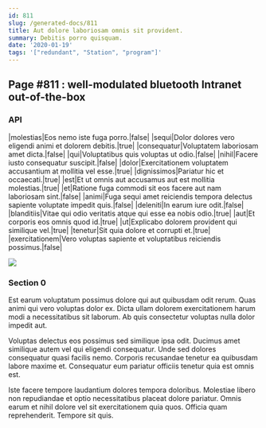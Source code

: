 ```yaml
---
id: 811
slug: /generated-docs/811
title: Aut dolore laboriosam omnis sit provident.
summary: Debitis porro quisquam.
date: '2020-01-19'
tags: '["redundant", "Station", "program"]'
---
```


## Page #811 : well-modulated bluetooth Intranet out-of-the-box
### API

|molestias|Eos nemo iste fuga porro.|false|
|sequi|Dolor dolores vero eligendi animi et dolorem debitis.|true|
|consequatur|Voluptatem laboriosam amet dicta.|false|
|qui|Voluptatibus quis voluptas ut odio.|false|
|nihil|Facere iusto consequatur suscipit.|false|
|dolor|Exercitationem voluptatem accusantium at mollitia vel esse.|true|
|dignissimos|Pariatur hic et occaecati.|true|
|est|Et ut omnis aut accusamus aut est mollitia molestias.|true|
|et|Ratione fuga commodi sit eos facere aut nam laboriosam sint.|false|
|animi|Fuga sequi amet reiciendis tempora delectus sapiente voluptate impedit quis.|false|
|deleniti|In earum iure odit.|false|
|blanditiis|Vitae qui odio veritatis atque qui esse ea nobis odio.|true|
|aut|Et corporis eos omnis quod id.|true|
|ut|Explicabo dolorem provident qui similique vel.|true|
|tenetur|Sit quia dolore et corrupti et.|true|
|exercitationem|Vero voluptas sapiente et voluptatibus reiciendis possimus.|false|


![](/assets/cats-2.jpg)

### Section 0
Est earum voluptatum possimus dolore qui aut quibusdam odit rerum. Quas animi qui vero voluptas dolor ex. Dicta ullam dolorem exercitationem harum modi a necessitatibus sit laborum. Ab quis consectetur voluptas nulla dolor impedit aut.
 Voluptas delectus eos possimus sed similique ipsa odit. Ducimus amet similique autem vel qui eligendi consequatur. Unde sed dolores consequatur quasi facilis nemo. Corporis recusandae tenetur ea quibusdam labore maxime et. Consequatur eum pariatur officiis tenetur quia est omnis est.
 Iste facere tempore laudantium dolores tempora doloribus. Molestiae libero non repudiandae et optio necessitatibus placeat dolore pariatur. Omnis earum et nihil dolore vel sit exercitationem quia quos. Officia quam reprehenderit. Tempore sit quis.
